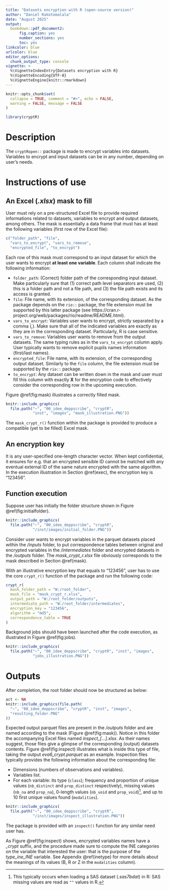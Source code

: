 ```yaml
---
title: "Datasets encryption with R (open-source version)"
author: "Daniel Rakotomalala"
date: "August 2025"
output: 
  bookdown::pdf_document2:
      fig.caption: yes
      number_sections: yes
      toc: yes
linkcolor: blue
urlcolor: blue
editor_options: 
  chunk_output_type: console
vignette: >
  %\VignetteIndexEntry{Datasets encryption with R}
  %\VignetteEncoding{UTF-8}
  %\VignetteEngine{knitr::rmarkdown}
---
```


```r
knitr::opts_chunk$set(
  collapse = TRUE, comment = "#>", echo = FALSE, 
  warning = FALSE, message = FALSE
)
```

```r
library(cryptR)
```

# Description

The `cryptRopen::` package is made to encrypt variables into datasets. Variables to encrypt and input datasets can be in any number, depending on user's needs. 
  
# Instructions of use

## An Excel (*.xlsx*) mask to fill {#mask}

User must rely on a pre-structured Excel file to provide required informations related to datasets, variables to encrypt and output datasets, among others. The mask is essentially a data frame that must has at least the following variables (first row of the Excel file):

```r
c("folder_path", "file", 
  "vars_to_encrypt", "vars_to_remove", 
  "encrypted_file", "to_encrypt")
```

\quad Each row of this mask must correspond to an input dataset for which the user wants to encrypt **at least one variable**. Each column shall indicate the following information: 
  
  - `folder_path`: (Correct) folder path of the corresponding input dataset. Make particularly sure that (1) correct path level separators are used, (2) this is a folder path and not a file path, and (3) the file path exists and its access is granted.
  - `file`: File name, with its extension, of the corresponding dataset. As the package depends on the `rio::` package, the file extension must be supported by this latter package (see https://cran.r-project.org/web/packages/rio/readme/README.html). 
  - `vars_to_encrypt`: Variables user wants to encrypt, strictly separated by a comma (*,*). Make sure that all of the indicated variables are exactly as they are in the corresponding dataset. Particularly, R is case sensitive. 
  - `vars_to_remove`: Variables user wants to remove from the output datasets. The same typing rules as in the `vars_to_encrypt` column apply. User typically wants to remove explicit pupils names information (first/last names). 
  - `encrypted_file`: File name, with its extension, of the corresponding output dataset. Similarly to the `file` column, the file extension must be supported by the `rio::` package. 
  - `to_encrypt`: Any dataset can be written down in the mask and user must fill this column with exactly **X** for the encryption code to effectively consider the corresponding row in the upcoming execution. 
  
\quad Figure \@ref(fig:mask) illustrates a correctly filled mask.
  
```r
knitr::include_graphics(
  file.path("~", "00_idee_deppscribe", "cryptR",
            "inst", "images", "mask_illustration.PNG"))
```
  
\quad The `mask_crypt_r()` function within the package is provided to produce a compatible (yet to be filled) Excel mask. 
  
## An encryption key 

It is any user-specified one-length character vector. When kept confidential, it ensures for e.g. that an encrypted sensible ID cannot be matched with any eventual external ID of the same nature encrypted with the same algorithm. In the execution illustration in Section \@ref(exec), the encryption key is "123456". 

## Function execution {#exec}

Suppose user has initially the folder structure shown in Figure \@ref(fig:initialfolder).  
  
  
```r
knitr::include_graphics(
  file.path("~", "00_idee_deppscribe", "cryptR", 
            "/inst/images/initial_folder.PNG"))
```
  
    
\quad Consider user wants to encrypt variables in the parquet datasets placed within the */inputs* folder, to put correspondence tables between original and encrypted variables in the */intermediates* folder and encrypted datasets in the */outputs* folder. The *mask_crypt_r.xlsx* file obviously corresponds to the mask described in Section \@ref(mask). 

With an illustrative encryption key that equals to "123456", user has to use the core `crypt_r()` function of the package and run the following code: 
  
```r
crypt_r(
  mask_folder_path = "W:/root_folder", 
  mask_file = "mask_crypt_r.xlsx", 
  output_path = "W:/root_folder/outputs", 
  intermediate_path = "W:/root_folder/intermediates", 
  encryption_key = "123456", 
  algorithm = "md5", 
  correspondence_table = TRUE
)
```

Background jobs should have been launched after the code execution, as illustrated in Figure \@ref(fig:jobs). 

```r
knitr::include_graphics(
  file.path("~", "00_idee_deppscribe", "cryptR", "inst", "images",
            "jobs_illustration.PNG"))
```

# Outputs
  
After completion, the root folder should now be structured as below: 
  
```r
act <- NA
knitr::include_graphics(file.path(
  "~", "00_idee_deppscribe", "cryptR", "inst", "images",
  "resulting_folder.PNG"
))
```
  
\quad Expected output parquet files are present in the */outputs* folder and are named according to the mask (Figure \@ref(fig:mask)). Notice in this folder the accompanying Excel files named *inspect_[...].xlsx*. As their names suggest, those files give a glimpse of the corresponding (output) datasets contents. Figure \@ref(fig:inspect) illustrates what is inside this type of file, taking the output *eva6_crypt.parquet* as an example. Inspection files typically provides the following information about the corresponding file: 

- Dimensions (numbers of observations and variables).
- Variables list.
- For each variable: its type (`class`); frequency and proportion of unique values (`nb_distinct` and `prop_distinct` respectively), missing values (`nb_na` and `prop_na`), 0-length values (`nb_void` and `prop_void`)^[This typically occurs when loading a SAS dataset (*.sas7bdat*) in R: SAS missing values are read as `""` values in R.], and up to 10 first unique values found (`modalities`).
  
```r
knitr::include_graphics(
  file.path("~", "00_idee_deppscribe", "cryptR",
            "/inst/images/inspect_illustration.PNG"))
```

\quad The package is provided with an `inspect()` function for any similar need user has. 

\quad As Figure \@ref(fig:inspect) shows, encrypted variables names have a *\_crypt* suffix, and the procedure made sure to compute the INE categories on the variable that interested the user: that is the purpose of the *type\_ine\_INE* variable. See Appendix \@ref(inetype) for more details about the meanings of its values (B, R or Z in the `modalities` column). 
